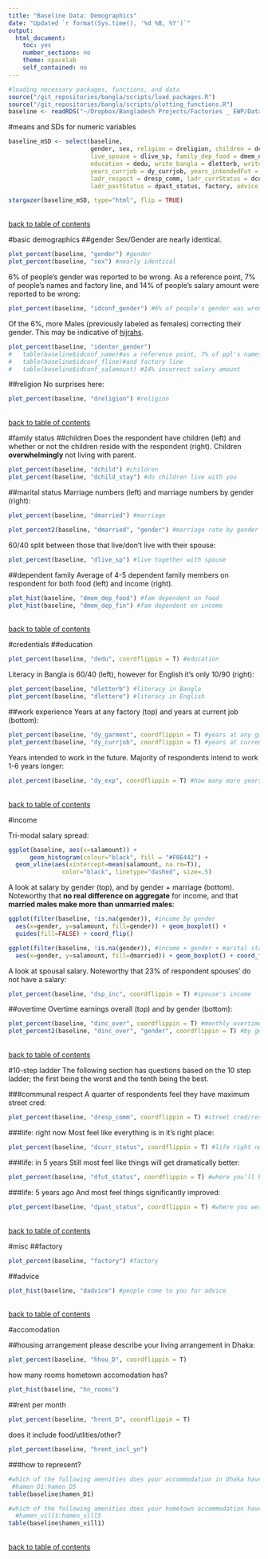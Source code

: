 ```yaml
---
title: "Baseline Data: Demographics"
date: "Updated `r format(Sys.time(), '%d %B, %Y')`"
output: 
  html_document:
    toc: yes
    number_sections: no
    theme: spacelab
    self_contained: no
---
```

```r
#loading necessary packages, functions, and data
source("/git_repositories/bangla/scripts/load_packages.R")
source("/git_repositories/bangla/scripts/plotting_functions.R")
baseline <- readRDS("~/Dropbox/Bangladesh Projects/Factories _ EWP/Data/baseline/in_process_data/cleaned_baseline.RDS")
```


#means and SDs
for numeric variables
```r
baseline_mSD <- select(baseline, 
                       gender, sex, religion = dreligion, children = dchild, child_stay = dchild_stay, married = dmarried, 
                       live_spouse = dlive_sp, family_dep_food = dmem_dep_food, family_dep_income = dmem_dep_fin, #change factors!
                       education = dedu, write_bangla = dletterb, write_english = dlettere, years_anyGarment = dy_garment, 
                       years_currjob = dy_currjob, years_intendedFut = dy_exp, income_spouse = dsp_inc, monthly_overtime = dinc_over, 
                       ladr_respect = dresp_comm, ladr_currStatus = dcurr_status, ladr_futStatus = dfut_status, 
                       ladr_pastStatus = dpast_status, factory, advice = dadvice, salary = salamount)
```

```r
stargazer(baseline_mSD, type="html", flip = TRUE)
```

\
[back to table of contents](#TOC)

#basic demographics
##gender
Sex/Gender are nearly identical. 

```r
plot_percent(baseline, "gender") #gender
plot_percent(baseline, "sex") #nearly identical
```

6% of people's gender was reported to be wrong. As a reference point, 7% of people's names and factory line, and 14% of people's salary amount were reported to be wrong:

```r
plot_percent(baseline, "idconf_gender") #6% of people's gender was wrong
```

Of the 6%, more Males (previously labeled as females) correcting their gender. This may be indicative of [hijrahs](http://en.wikipedia.org/wiki/Hijra_%28South_Asia%29).

```r
plot_percent(baseline, "identer_gender")
#   table(baseline$idconf_name)#as a reference point, 7% of ppl's names wrong..
#   table(baseline$idconf_fline)#and factory line
#   table(baseline$idconf_salamount) #14% incorrect salary amount
```

##religion
No surprises here:
```r
plot_percent(baseline, "dreligion") #religion
```

\
[back to table of contents](#TOC)

#family status
##children
Does the respondent have children (left) and whether or not the children reside with the respondent (right). Children **overwhelmingly** not living with parent. 

```r
plot_percent(baseline, "dchild") #children
plot_percent(baseline, "dchild_stay") #do children live with you
```

##marital status
Marriage numbers (left) and marriage numbers by gender (right): 

```r
plot_percent(baseline, "dmarried") #marriage
```     
```r
plot_percent2(baseline, "dmarried", "gender") #marriage rate by gender
```

60/40 split between those that live/don't live with their spouse:

```r
plot_percent(baseline, "dlive_sp") #live together with spouse   
```

##dependent family
Average of 4-5 dependent family members on respondent for both food (left) and income (right).

```r
plot_hist(baseline, "dmem_dep_food") #fam dependent on food
plot_hist(baseline, "dmem_dep_fin") #fam dependent on income
```

\
[back to table of contents](#TOC)

#credentials
##education
```r
plot_percent(baseline, "dedu", coordflippin = T) #education
```

Literacy in Bangla is 60/40 (left), however for English it's only 10/90 (right):

```r
plot_percent(baseline, "dletterb") #literacy in Bangla
plot_percent(baseline, "dlettere") #literacy in English
```

##work experience
Years at any factory (top) and years at current job (bottom):
```r
plot_percent(baseline, "dy_garment", coordflippin = T) #years at any garment factory 
plot_percent(baseline, "dy_currjob", coordflippin = T) #years at current job   
```

Years intended to work in the future. Majority of respondents intend to work 1-6 years longer:

```r
plot_percent(baseline, "dy_exp", coordflippin = T) #how many more years intended to work
```
\
[back to table of contents](#TOC)

#income

Tri-modal salary spread:

```r
ggplot(baseline, aes(x=salamount)) + 
      geom_histogram(colour="black", fill = "#F0E442") + 
  geom_vline(aes(xintercept=mean(salamount, na.rm=T)),   
               color="black", linetype="dashed", size=.5)
```

A look at salary by gender (top), and by gender + marriage (bottom). Noteworthy that **no real difference on aggregate** for income, and that **married males make more than unmarried males**:

```r
ggplot(filter(baseline, !is.na(gender)), #income by gender
  aes(x=gender, y=salamount, fill=gender)) + geom_boxplot() + 
  guides(fill=FALSE) + coord_flip()

ggplot(filter(baseline, !is.na(gender)), #income + gender + marital status
  aes(x=gender, y=salamount, fill=dmarried)) + geom_boxplot() + coord_flip()
```

A look at spousal salary. Noteworthy that 23% of respondent spouses' do not have a salary:
```r
plot_percent(baseline, "dsp_inc", coordflippin = T) #spouse's income
```

##overtime
Overtime earnings overall (top) and by gender (bottom):
```r
plot_percent(baseline, "dinc_over", coordflippin = T) #monthly overtime earnings
plot_percent2(baseline, "dinc_over", "gender", coordflippin = T) #by gender
```

\
[back to table of contents](#TOC)

#10-step ladder
The following section has questions based on the 10 step ladder; the first being the worst and the tenth being the best. 

###communal respect
A quarter of respondents feel they have maximum street cred:
```r
plot_percent(baseline, "dresp_comm", coordflippin = T) #street cred/respect
```

###life: right now
Most feel like everything is in it's right place:
```r
plot_percent(baseline, "dcurr_status", coordflippin = T) #life right now
```

###life: in 5 years
Still most feel like things will get dramatically better:
```r
plot_percent(baseline, "dfut_status", coordflippin = T) #where you'll be in life in 5 years
```

###life: 5 years ago
And most feel things significantly improved:
```r
plot_percent(baseline, "dpast_status", coordflippin = T) #where you were in life 5 years ago  
```

\
[back to table of contents](#TOC)

#misc
##factory
```r
plot_percent(baseline, "factory") #factory
```

##advice
```r
plot_hist(baseline, "dadvice") #people come to you for advice
```

\
[back to table of contents](#TOC)

#accomodation

##housing arrangement
please describe your living arrangement in Dhaka:

```r
plot_percent(baseline, "hhou_D", coordflippin = T) 
```

how many rooms hometown accomodation has?
```r
plot_hist(baseline, "hn_rooms") 
```

##rent per month 
```r
plot_percent(baseline, "hrent_D", coordflippin = T) 
```

does it include food/utlities/other?
```r
plot_percent(baseline, "hrent_incl_yn") 
```

###how to represent?
```r
#which of the following amenities does your accommodation in Dhaka have?
 #hamen_D1:hamen_D5
table(baseline$hamen_D1)
```

```r
#which of the following amenities does your hometown accommodation have? 
  #hamen_vill1:hamen_vill5
table(baseline$hamen_vill1)
```

\
[back to table of contents](#TOC)

